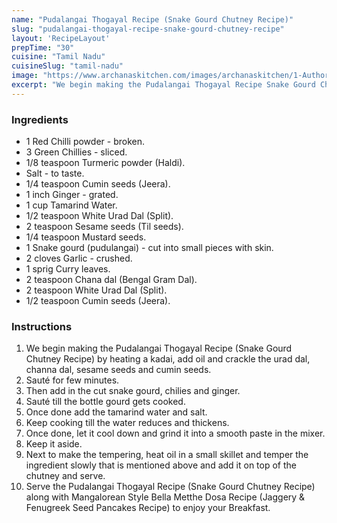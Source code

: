 ---
name: "Pudalangai Thogayal Recipe (Snake Gourd Chutney Recipe)"
slug: "pudalangai-thogayal-recipe-snake-gourd-chutney-recipe"
layout: 'RecipeLayout'
prepTime: "30"
cuisine: "Tamil Nadu"
cuisineSlug: "tamil-nadu"
image: "https://www.archanaskitchen.com/images/archanaskitchen/1-Author/sibyl_sunitha/Pudalangai_Thogayal_Recipe_Bottle_Gourd_Chutney_Recipe.jpg"
excerpt: "We begin making the Pudalangai Thogayal Recipe Snake Gourd Chutney Recipe by heating a kadai, add oil and crackle the urad dal, channa dal, sesame seeds and cumin seeds"
---

### Ingredients

- 1 Red Chilli powder - broken.
- 3 Green Chillies - sliced.
- 1/8 teaspoon Turmeric powder (Haldi).
- Salt - to taste.
- 1/4 teaspoon Cumin seeds (Jeera).
- 1 inch Ginger - grated.
- 1 cup Tamarind Water.
- 1/2 teaspoon White Urad Dal (Split).
- 2 teaspoon Sesame seeds (Til seeds).
- 1/4 teaspoon Mustard seeds.
- 1 Snake gourd (pudulangai) - cut into small pieces with skin.
- 2 cloves Garlic - crushed.
- 1 sprig Curry leaves.
- 2 teaspoon Chana dal (Bengal Gram Dal).
- 2 teaspoon White Urad Dal (Split).
- 1/2 teaspoon Cumin seeds (Jeera).

### Instructions

1. We begin making the Pudalangai Thogayal Recipe (Snake Gourd Chutney Recipe) by heating a kadai, add oil and crackle the urad dal, channa dal, sesame seeds and cumin seeds.
1. Sauté for few minutes.
1. Then add in the cut snake gourd, chilies and ginger.
1. Sauté till the bottle gourd gets cooked.
1. Once done add the tamarind water and salt.
1. Keep cooking till the water reduces and thickens.
1. Once done, let it cool down and grind it into a smooth paste in the mixer.
1. Keep it aside.
1. Next to make the tempering, heat oil in a small skillet and temper the ingredient slowly that is mentioned above and add it on top of the chutney and serve.
1. Serve the Pudalangai Thogayal Recipe (Snake Gourd Chutney Recipe) along with Mangalorean Style Bella Metthe Dosa Recipe (Jaggery & Fenugreek Seed Pancakes Recipe) to enjoy your Breakfast.
